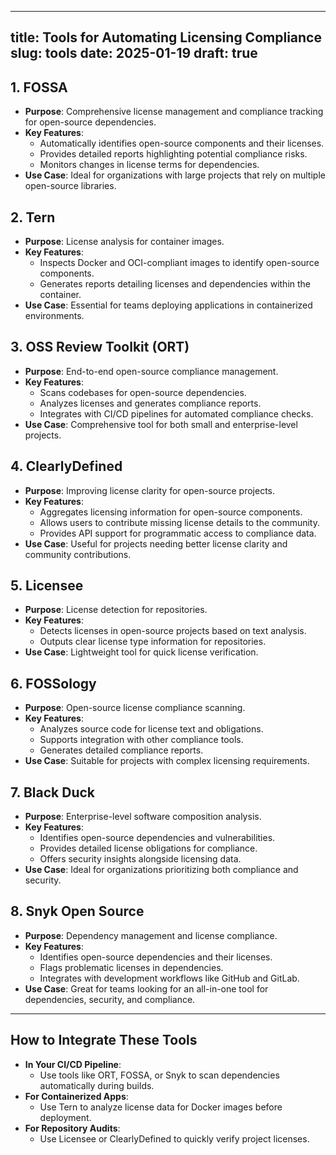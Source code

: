 
---
title: Tools for Automating Licensing Compliance
slug: tools
date: 2025-01-19
draft: true
---

## 1. FOSSA
- **Purpose**: Comprehensive license management and compliance tracking for open-source dependencies.
- **Key Features**:
  - Automatically identifies open-source components and their licenses.
  - Provides detailed reports highlighting potential compliance risks.
  - Monitors changes in license terms for dependencies.
- **Use Case**: Ideal for organizations with large projects that rely on multiple open-source libraries.

## 2. Tern
- **Purpose**: License analysis for container images.
- **Key Features**:
  - Inspects Docker and OCI-compliant images to identify open-source components.
  - Generates reports detailing licenses and dependencies within the container.
- **Use Case**: Essential for teams deploying applications in containerized environments.

## 3. OSS Review Toolkit (ORT)
- **Purpose**: End-to-end open-source compliance management.
- **Key Features**:
  - Scans codebases for open-source dependencies.
  - Analyzes licenses and generates compliance reports.
  - Integrates with CI/CD pipelines for automated compliance checks.
- **Use Case**: Comprehensive tool for both small and enterprise-level projects.

## 4. ClearlyDefined
- **Purpose**: Improving license clarity for open-source projects.
- **Key Features**:
  - Aggregates licensing information for open-source components.
  - Allows users to contribute missing license details to the community.
  - Provides API support for programmatic access to compliance data.
- **Use Case**: Useful for projects needing better license clarity and community contributions.

## 5. Licensee
- **Purpose**: License detection for repositories.
- **Key Features**:
  - Detects licenses in open-source projects based on text analysis.
  - Outputs clear license type information for repositories.
- **Use Case**: Lightweight tool for quick license verification.

## 6. FOSSology
- **Purpose**: Open-source license compliance scanning.
- **Key Features**:
  - Analyzes source code for license text and obligations.
  - Supports integration with other compliance tools.
  - Generates detailed compliance reports.
- **Use Case**: Suitable for projects with complex licensing requirements.

## 7. Black Duck
- **Purpose**: Enterprise-level software composition analysis.
- **Key Features**:
  - Identifies open-source dependencies and vulnerabilities.
  - Provides detailed license obligations for compliance.
  - Offers security insights alongside licensing data.
- **Use Case**: Ideal for organizations prioritizing both compliance and security.

## 8. Snyk Open Source
- **Purpose**: Dependency management and license compliance.
- **Key Features**:
  - Identifies open-source dependencies and their licenses.
  - Flags problematic licenses in dependencies.
  - Integrates with development workflows like GitHub and GitLab.
- **Use Case**: Great for teams looking for an all-in-one tool for dependencies, security, and compliance.

---

## How to Integrate These Tools
- **In Your CI/CD Pipeline**:
  - Use tools like ORT, FOSSA, or Snyk to scan dependencies automatically during builds.
- **For Containerized Apps**:
  - Use Tern to analyze license data for Docker images before deployment.
- **For Repository Audits**:
  - Use Licensee or ClearlyDefined to quickly verify project licenses.
